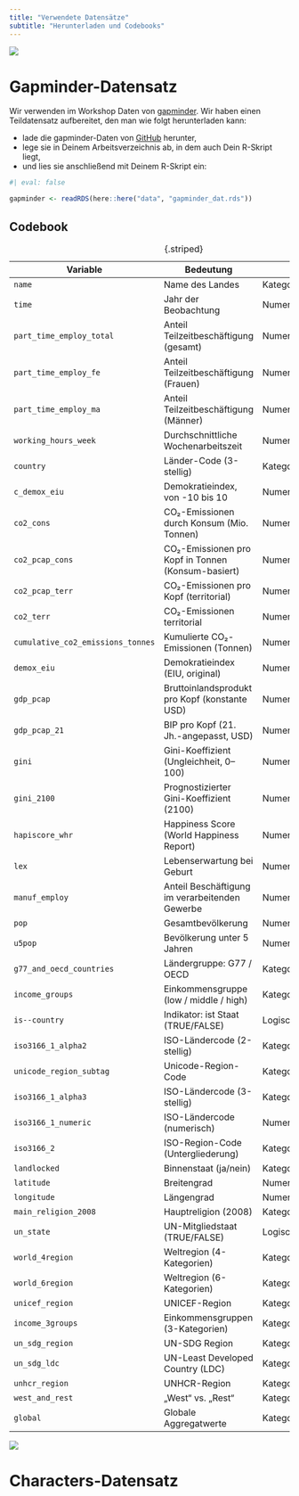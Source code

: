 ```yaml
---
title: "Verwendete Datensätze"
subtitle: "Herunterladen und Codebooks"
---
```


![](./images/worldmap.jpg)


# Gapminder-Datensatz

Wir verwenden im Workshop Daten von [gapminder](https://www.gapminder.org/). Wir haben einen Teildatensatz aufbereitet, den man wie folgt herunterladen kann:

- lade die gapminder-Daten von [GitHub](https://github.com/nickhaf/PlotWorkshop/blob/main/data/gapminder_dat.rds) herunter, 
- lege sie in Deinem Arbeitsverzeichnis ab, in dem auch Dein R-Skript liegt, 
- und lies sie anschließend mit Deinem R-Skript ein: 

```r
#| eval: false

gapminder <- readRDS(here::here("data", "gapminder_dat.rds"))
```

## Codebook

|Variable|Bedeutung|Typ|
|--------|---------|---|
|`name` | Name des Landes | Kategorial |
|`time` | Jahr der Beobachtung | Numerisch |
|`part_time_employ_total` | Anteil Teilzeitbeschäftigung (gesamt) | Numerisch |
|`part_time_employ_fe` | Anteil Teilzeitbeschäftigung (Frauen) | Numerisch |
|`part_time_employ_ma` | Anteil Teilzeitbeschäftigung (Männer) | Numerisch |
|`working_hours_week` | Durchschnittliche Wochenarbeitszeit | Numerisch |
|`country` | Länder-Code (3-stellig) | Kategorial |
|`c_demox_eiu` | Demokratieindex, von -10 bis 10  | Numerisch |
|`co2_cons` | CO₂-Emissionen durch Konsum (Mio. Tonnen) | Numerisch |
|`co2_pcap_cons` | CO₂-Emissionen pro Kopf in Tonnen (Konsum-basiert) | Numerisch |
|`co2_pcap_terr` | CO₂-Emissionen pro Kopf (territorial) | Numerisch |
|`co2_terr` | CO₂-Emissionen territorial | Numerisch |
|`cumulative_co2_emissions_tonnes` | Kumulierte CO₂-Emissionen (Tonnen)| Numerisch |
|`demox_eiu` | Demokratieindex (EIU, original) | Numerisch |
|`gdp_pcap` | Bruttoinlandsprodukt pro Kopf (konstante USD) | Numerisch |
|`gdp_pcap_21` | BIP pro Kopf (21. Jh.-angepasst, USD) | Numerisch |
|`gini` | Gini-Koeffizient (Ungleichheit, 0–100) | Numerisch |
|`gini_2100` | Prognostizierter Gini-Koeffizient (2100) | Numerisch |
|`hapiscore_whr` | Happiness Score (World Happiness Report) | Numerisch |
|`lex` | Lebenserwartung bei Geburt | Numerisch |
|`manuf_employ` | Anteil Beschäftigung im verarbeitenden Gewerbe | Numerisch |
|`pop` | Gesamtbevölkerung | Numerisch |
|`u5pop` | Bevölkerung unter 5 Jahren | Numerisch |
|`g77_and_oecd_countries` | Ländergruppe: G77 / OECD | Kategorial |
|`income_groups` | Einkommensgruppe (low / middle / high) | Kategorial |
|`is--country` | Indikator: ist Staat (TRUE/FALSE) | Logisch |
|`iso3166_1_alpha2` | ISO-Ländercode (2-stellig) | Kategorial |
|`unicode_region_subtag` | Unicode-Region-Code | Kategorial |
|`iso3166_1_alpha3` | ISO-Ländercode (3-stellig) | Kategorial |
|`iso3166_1_numeric` | ISO-Ländercode (numerisch) | Numerisch |
|`iso3166_2` | ISO-Region-Code (Untergliederung) | Kategorial |
|`landlocked` | Binnenstaat (ja/nein) | Kategorial |
|`latitude` | Breitengrad | Numerisch |
|`longitude` | Längengrad | Numerisch |
|`main_religion_2008` | Hauptreligion (2008) | Kategorial |
|`un_state` | UN-Mitgliedstaat (TRUE/FALSE) | Logisch |
|`world_4region` | Weltregion (4-Kategorien) | Kategorial |
|`world_6region` | Weltregion (6-Kategorien) | Kategorial |
|`unicef_region` | UNICEF-Region | Kategorial |
|`income_3groups` | Einkommensgruppen (3-Kategorien) | Kategorial |
|`un_sdg_region` | UN-SDG Region | Kategorial |
|`un_sdg_ldc` | UN-Least Developed Country (LDC) | Kategorial |
|`unhcr_region` | UNHCR-Region | Kategorial |
|`west_and_rest` | „West“ vs. „Rest“ | Kategorial |
|`global` | Globale Aggregatwerte | Kategorial/Numerisch |


: {.striped}

![](./images/central_perk.jpg)

# Characters-Datensatz

